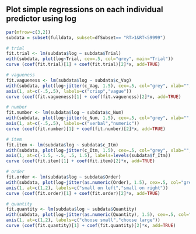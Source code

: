 ## Plot simple regressions on each individual predictor using log

```r
par(mfrow=c(3,2))
subdata = subset(fulldata, subset=dfSubset== "RT>1&RT<59999")

# trial
fit.trial <- lm(subdata$log ~ subdata$Trial)
with(subdata, plot(log~Trial, cex=.5, col="grey", main="Trial"))
curve (coef(fit.trial)[1] + coef(fit.trial)[2]*x, add=TRUE)

# vagueness
fit.vagueness <- lm(subdata$log ~ subdata$c_Vag)
with(subdata, plot(log~jitter(c_Vag, 1.5), cex=.5, col="grey", xlab="", xaxt="n", main="Vagueness"))
axis(1, at=c(-.5,.5), labels=c("crisp","vague"))
curve (coef(fit.vagueness)[1] + coef(fit.vagueness)[2]*x, add=TRUE)

# number
fit.number <- lm(subdata$log ~ subdata$c_Num)
with(subdata, plot(log~jitter(c_Num, 1.5), cex=.5, col="grey", xlab="", xaxt="n", main="Number"))
axis(1, at=c(-.5,.5), labels=c("verbal","numeric"))
curve (coef(fit.number)[1] + coef(fit.number)[2]*x, add=TRUE)

# item
fit.item <- lm(subdata$log ~ subdata$c_Itm)
with(subdata, plot(log~jitter(c_Itm, 1.5), cex=.5, col="grey", xlab="", xaxt="n", main="Item"))
axis(1, at=c(-1.5, -.5, .5, 1.5), labels=levels(subdata$f_Itm))
curve (coef(fit.item)[1] + coef(fit.item)[2]*x, add=TRUE)

# order
fit.order <- lm(subdata$log ~ subdata$Order)
with(subdata, plot(log~jitter(as.numeric(Order), 1.5), cex=.5, col="grey", xlab="", xaxt="n", main="Order"))
axis(1, at=c(1,2), labels=c("small on left","small on right"))
curve (coef(fit.order)[1] + coef(fit.order)[2]*x, add=TRUE)

# quantity
fit.quantity <- lm(subdata$log ~ subdata$Quantity)
with(subdata, plot(log~jitter(as.numeric(Quantity), 1.5), cex=.5, col="grey", xlab="", xaxt="n", main="Quantity"))
axis(1, at=c(1,2), labels=c("choose small","choose large"))
curve (coef(fit.quantity)[1] + coef(fit.quantity)[2]*x, add=TRUE)
```
